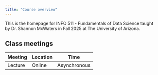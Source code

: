 ```yaml
---
title: "Course overview"
---
```


This is the homepage for INFO 511 - Fundamentals of Data Science taught by Dr. Shannon McWaters in Fall 2025 at The University of Arizona.

## Class meetings

| Meeting | Location | Time         |
|---------|----------|--------------|
| Lecture | Online   | Asynchronous |
